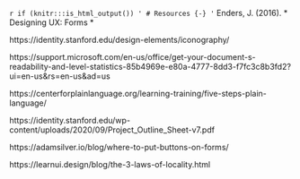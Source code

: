 `r if (knitr:::is_html_output()) '
# Resources {-}
'`
Enders, J. (2016). * Designing UX: Forms *

https://identity.stanford.edu/design-elements/iconography/

https://support.microsoft.com/en-us/office/get-your-document-s-readability-and-level-statistics-85b4969e-e80a-4777-8dd3-f7fc3c8b3fd2?ui=en-us&rs=en-us&ad=us

https://centerforplainlanguage.org/learning-training/five-steps-plain-language/

https://identity.stanford.edu/wp-content/uploads/2020/09/Project_Outline_Sheet-v7.pdf

https://adamsilver.io/blog/where-to-put-buttons-on-forms/

https://learnui.design/blog/the-3-laws-of-locality.html


